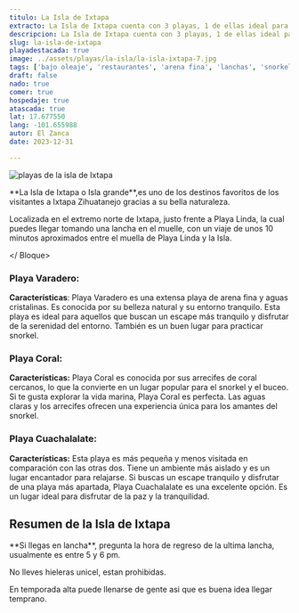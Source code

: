 ```yaml
---
titulo: La Isla de Ixtapa
extracto: La Isla de Ixtapa cuenta con 3 playas, 1 de ellas ideal para hacer snorkel y las otras dos para nadar ya que son de bajo oleaje y todo el año tienen temperaturas agradables
descripcion: La Isla de Ixtapa cuenta con 3 playas, 1 de ellas ideal para hacer snorkel y las otras dos para nadar ya que son de bajo oleaje y todo el año tienen temperaturas agradables
slug: la-isla-de-ixtapa
playadestacada: true
image: ../assets/playas/la-isla/la-isla-ixtapa-7.jpg
tags: ['bajo oleaje', 'restaurantes', 'arena fina', 'lanchas', 'snorkel']
draft: false
nado: true
comer: true
hospedaje: true
atascada: true
lat: 17.677550
lang: -101.655988
autor: El Zanca
date: 2023-12-31

---
```



<Bloque clase="intro-playa">


![playas de la isla de Ixtapa](/la-isla-ico.svg)


<div>
**La Isla de Ixtapa o Isla grande**,es uno de los destinos favoritos de los visitantes a Ixtapa Zihuatanejo gracias a su bella naturaleza.

Localizada en el extremo norte de Ixtapa, justo frente a Playa Linda, la cual puedes llegar tomando una lancha en el muelle, con un viaje de unos 10 minutos aproximados entre el muella de Playa Linda y la Isla.
</div>

</ Bloque>

<Bloque clase='grid contenido zigzag'> 
<RecuadroZig  media="../assets/playas/la-isla/la-isla-de-ixtapa-1.jpg" titulo="Playas tranquilas" descripcion="<b>Es una de las mejores opciones de Ixtapa Zihuatanejo </b>para las personas que buscan una playa de bajo oleaje y facil para relajarse o nadar, con tres playas en la isla, dos de ella optimas para la recración de toda la familia y la otra una gran opción para practicar snorkel" iconoUrl = "/icono-nadar.svg"> </RecuadroZig>
<RecuadroZig  media="../assets/playas/la-isla/la-isla-de-ixtapa-6.jpg" titulo="Playa fotogenica" descripcion="No importa cual de las 3 playas elijas para tomarte fotos, las 3 son playas hermosas con aguas claras y rodeadas de vegetación y pequeños cerros que enmarcan <b>las playas como unas de las playas mas lindas de Ixtapa Zihuatanejo</b>" iconoUrl = "/icono-video.svg"> </RecuadroZig>

</Bloque>
<Bloque clase="grid contenido">
<Youtube url="https://www.youtube.com/embed/r_UFTqUoOVM?si=wQYS5AmN9obpA_O9" />
</Bloque>


<Bloque clase='grid pantalla-izq fondo-50'> 
<Resalte encabezado="3 Playas, 1 Isla" media='../assets/playas/la-isla/la-isla-de-ixtapa-3.jpg'>

<h3>Playa Varadero:</h3>

<b>Características</b>: Playa Varadero es una extensa playa de arena fina y aguas cristalinas. Es conocida por su belleza natural y su entorno tranquilo.
Esta playa es ideal para aquellos que buscan un escape más tranquilo y disfrutar de la serenidad del entorno. También es un buen lugar para practicar snorkel.

<h3>Playa Coral:</h3>

<b>Características:</b> Playa Coral es conocida por sus arrecifes de coral cercanos, lo que la convierte en un lugar popular para el snorkel y el buceo. Si te gusta explorar la vida marina, Playa Coral es perfecta. Las aguas claras y los arrecifes ofrecen una experiencia única para los amantes del snorkel.

<h3>Playa Cuachalalate:</h3>

<b>Características:</b> Esta playa es más pequeña y menos visitada en comparación con las otras dos. Tiene un ambiente más aislado y es un lugar encantador para relajarse.
Si buscas un escape tranquilo y disfrutar de una playa más apartada, Playa Cuachalalate es una excelente opción. Es un lugar ideal para disfrutar de la paz y la tranquilidad.
</Resalte>
</Bloque>


<Bloque clase="grid pantalla fondo-fondo">
<Bloque clase="grid contenido">
<Bloque clase="cartasiconos">

<h2>Resumen de la Isla de Ixtapa</h2>

<Cartaiconos icono="/icono-nadar.svg" encabezado="ideal para nadar" />
<Cartaiconos icono="/icono-camara.svg" encabezado="Playa fotogenica" />
<Cartaiconos icono="/icono-relax.svg" encabezado="Relajate y come" />
<Cartaiconos icono="/icono-corazon-fav.svg" encabezado="3 Playas, 1 Isla" />

</Bloque>
</Bloque>
</Bloque>

<Bloque clase="grid pantalla">
<Mapa lat="17.677550" lang="-101.655988" encabezadotip="Tip:" >
**Si llegas en lancha**, pregunta la hora de regreso de la ultima lancha, usualmente es entre 5 y 6 pm.

No lleves hieleras unicel, estan prohibidas.

En temporada alta puede llenarse de gente asi que es buena idea llegar temprano.
</Mapa> 
</Bloque>
